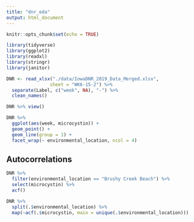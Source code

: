 ```yaml
---
title: "dnr_eda"
output: html_document
---
```


```r
knitr::opts_chunk$set(echo = TRUE)

library(tidyverse)
library(ggplot2)
library(readxl)
library(stringr)
library(janitor)
```



```r
DNR <- read_xlsx("./data/IowaDNR_2019_Data_Merged.xlsx",
                sheet = "WK6-15-2") %>% 
  separate(Label, c("week", NA), "-") %>% 
  clean_names()
```

```r
DNR %>% view()
```

```r
DNR %>% 
  ggplot(aes(week, microcystin)) +
  geom_point() + 
  geom_line(group = 1) + 
  facet_wrap(~ environmental_location, ncol = 4)
```

## Autocorrelations

```r
DNR %>% 
  filter(environmental_location == "Brushy Creek Beach") %>% 
  select(microcystin) %>% 
  acf()
```


```r
DNR %>% 
  split(.$environmental_location) %>% 
  map(~acf(.$microcystin, main = unique(.$environmental_location)))
```


